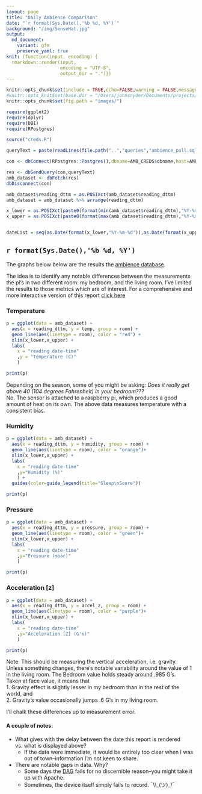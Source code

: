 ```yaml
---
layout: page
title: "Daily Ambience Comparison"
date: "`r format(Sys.Date(),'%b %d, %Y')`"
background: "/img/SenseHat.jpg"
output:
  md_document:
    variant: gfm
    preserve_yaml: true
knit: (function(input, encoding) {
  rmarkdown::render(input,
                    encoding = "UTF-8",
                    output_dir = ".")})
---
```


```r
knitr::opts_chunk$set(include = TRUE,echo=FALSE,warning = FALSE,message=FALSE)
#knitr::opts_knit$set(base.dir = "/Users/johnsnyder/Documents/projects/ambience_reports/ambience_comparison/output/")
knitr::opts_chunk$set(fig.path = "images/")

require(ggplot2)
require(dplyr)
require(DBI)
require(RPostgres)

source("creds.R")

queryText = paste(readLines(file.path("..","queries","ambience_pull.sql")),collapse = " ")

con <- dbConnect(RPostgres::Postgres(),dbname=AMB_CREDS$dbname,host=AMB_CREDS$host,port=AMB_CREDS$port,user=AMB_CREDS$user,password=AMB_CREDS$password,timezone=NULL)

res <- dbSendQuery(con,queryText)
amb_dataset <- dbFetch(res)
dbDisconnect(con)

amb_dataset$reading_dttm = as.POSIXct(amb_dataset$reading_dttm)
amb_dataset = amb_dataset %>% arrange(reading_dttm)

x_lower = as.POSIXct(paste0(format(min(amb_dataset$reading_dttm),"%Y-%m-%d")," 00:00"))
x_upper = as.POSIXct(paste0(format(max(amb_dataset$reading_dttm),"%Y-%m-%d")," 24:00"))


dateList = seq(as.Date(format(x_lower,"%Y-%m-%d")),as.Date(format(x_upper,"%Y-%m-%d")),by="1 day")
```

## `r format(Sys.Date(),'%b %d, %Y')`

The graphs below below are the results the [ambience database](https://snyderjo.github.io/ambience/).  

The idea is to identify any notable differences between the measurements the pi's in two different room: my bedroom, and the living room.  I've limited the results to those metrics which are of interest.  For a comprehensive and more interactive version of this report [click here](dailyReport.html)

### Temperature  

```r

p = ggplot(data = amb_dataset) +
  aes(x = reading_dttm, y = temp, group = room) +
  geom_line(aes(linetype = room), color = "red") +
  xlim(x_lower,x_upper) +
  labs(
    x = "reading date-time"
    ,y = "Temperature (C)"
    ) 

print(p)
```

Depending on the season, some of you might be asking: *Does it really get above 40 (104 degrees Fahrenheit) in your bedroom???*  
No.  The sensor is attached to a raspberry pi, which produces a good amount of heat on its own.  The above data measures temperature with a consistent bias.

### Humidity  

```r
p = ggplot(data = amb_dataset) +  
  aes(x = reading_dttm, y = humidity, group = room) +
  geom_line(aes(linetype = room), color = "orange")+
  xlim(x_lower,x_upper) +
  labs(
    x = "reading date-time"
    ,y="Humidity (%)"
    ) +
  guides(color=guide_legend(title="Sleep\nScore"))

print(p)

```

### Pressure  

```r
p = ggplot(data = amb_dataset) +
  aes(x = reading_dttm, y = pressure, group = room) +
  geom_line(aes(linetype = room), color = "green")+
  xlim(x_lower,x_upper) +
  labs(
    x = "reading date-time"
    ,y="Pressure (mbar)"
    )

print(p)

```


### Acceleration [z]  

```r

p = ggplot(data = amb_dataset) +
  aes(x = reading_dttm, y = accel_z, group = room) +
  geom_line(aes(linetype = room), color = "purple")+
  xlim(x_lower,x_upper) +
  labs(
    x = "reading date-time"
    ,y="Acceleration [Z] (G's)"
    )

print(p)
```

Note: This should be measuring the vertical acceleration, i.e. gravity.  
Unless something changes, there's notable variability around the value of 1 in the living room.  The Bedroom value holds steady around .985 G's.  
Taken at face value, it means that  
1. Gravity effect is slightly lesser in my bedroom than in the rest of the world, and  
2. Gravity's value occasionally jumps .6 G's in my living room.  

I'll chalk these differences up to measurement error.  



#### A couple of notes:  

* What gives with the delay between the date this report is rendered vs. what is displayed above?  
  + If the data were immediate, it would be entirely too clear when I was out of town--information I'm not keen to share.  
* There are notable gaps in data.  Why?    
   + Some days the [DAG](https://airflow.apache.org/docs/apache-airflow/1.10.9/concepts.html) fails for no discernible reason--you might take it up with Apache.  
   + Sometimes, the device itself simply fails to record. ¯\\\\\_(ツ)\_/¯  


